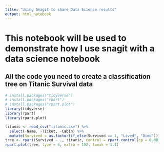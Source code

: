```yaml
---
title: "Using Snagit to share Data Science results"
output: html_notebook
---
```


# This notebook will be used to demonstrate how I use snagit with a data science notebook

## All the code you need to create a classification tree on Titanic Survival data

```r
# install.packages("tidyverse")
# install.packages("rpart")
# install.packages("rpart.plot")
library(tidyverse)
library(rpart)
library(rpart.plot)

titanic <- read_csv("titanic.csv") %>%
  select(-Name, -Ticket, -Cabin) %>%
  mutate(Survived = as.factor(if_else(Survived == 1, "Lived", "Died")))
tree <- rpart(Survived ~ ., titanic, control = rpart.control(cp = 0.001, minbucket = 20))
rpart.plot(tree, type = 4, extra = 102, tweak = 1.1)
```
